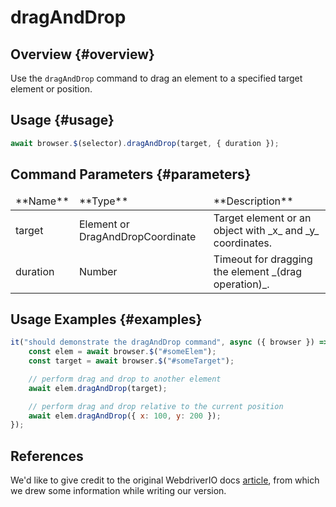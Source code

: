 # dragAndDrop

## Overview {#overview}

Use the `dragAndDrop` command to drag an element to a specified target element or position.

## Usage {#usage}

```javascript
await browser.$(selector).dragAndDrop(target, { duration });
```

## Command Parameters {#parameters}

<table>
<thead>
<tr><td>**Name**</td><td>**Type**</td><td>**Description**</td></tr>
</thead>
<tbody>
<tr><td>target</td><td>Element or DragAndDropCoordinate</td><td>Target element or an object with _x_ and _y_ coordinates.</td></tr>
<tr><td>duration</td><td>Number</td><td>Timeout for dragging the element _(drag operation)_.</td></tr>

</tbody>
</table>

## Usage Examples {#examples}

```javascript
it("should demonstrate the dragAndDrop command", async ({ browser }) => {
    const elem = await browser.$("#someElem");
    const target = await browser.$("#someTarget");

    // perform drag and drop to another element
    await elem.dragAndDrop(target);

    // perform drag and drop relative to the current position
    await elem.dragAndDrop({ x: 100, y: 200 });
});
```

## References

We'd like to give credit to the original WebdriverIO docs [article](https://webdriver.io/docs/api/element/dragAndDrop), from which we drew some information while writing our version.
